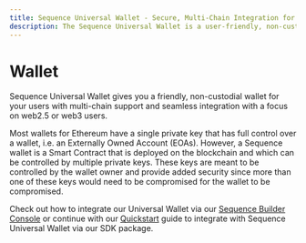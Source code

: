 ```yaml
---
title: Sequence Universal Wallet - Secure, Multi-Chain Integration for Web2.5 and Web3 Users
description: The Sequence Universal Wallet is a user-friendly, non-custodial wallet with multi-chain support and seamless integration for web2.5 or web3 users.
---
```


# Wallet

Sequence Universal Wallet gives you a friendly, non-custodial wallet for your users with multi-chain support and seamless integration with a focus on web2.5 or web3 users.

Most wallets for Ethereum have a single private key that has full control over a wallet, i.e. an Externally Owned Account (EOAs).
However, a Sequence wallet is a Smart Contract that is deployed on the blockchain and which can be controlled by multiple private keys.
These keys are meant to be controlled by the wallet owner and provide added security since more than one of these keys would need to be
compromised for the wallet to be compromised.

Check out how to integrate our Universal Wallet via our [Sequence Builder Console](/solutions/builder/wallet-sdks) or continue with our [Quickstart](/solutions/wallets/universal-wallet/quickstart) guide to integrate with Sequence Universal Wallet via our SDK package.

